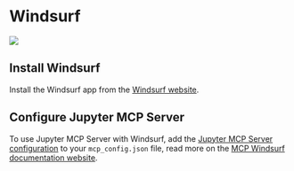 # Windsurf

![](https://assets.datalayer.tech/jupyter-mcp/windsurf.png)

## Install Windsurf

Install the Windsurf app from the [Windsurf website](https://windsurf.com/download).

## Configure Jupyter MCP Server

To use Jupyter MCP Server with Windsurf, add the [Jupyter MCP Server configuration](/setup/jupyter/local_mcp#setup-jupyter-mcp-server) to your `mcp_config.json` file, read more on the [MCP Windsurf documentation website](https://docs.windsurf.com/windsurf/cascade/mcp).

